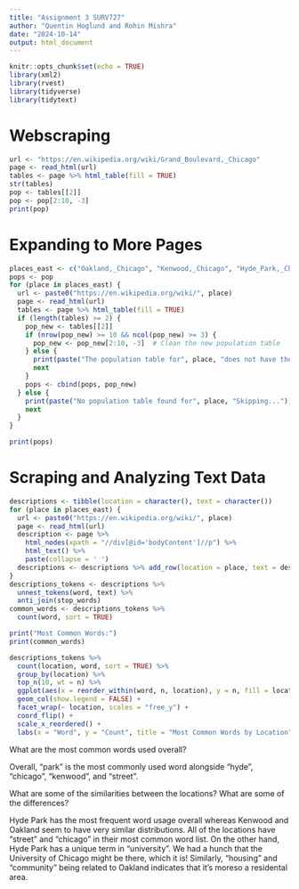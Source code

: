 ---
title: "Assignment 3 SURV727"
author: "Quentin Hoglund and Rohin Mishra"
date: "2024-10-14"
output: html_document
---

```{r setup, include=FALSE}
knitr::opts_chunk$set(echo = TRUE)
library(xml2)
library(rvest)
library(tidyverse)
library(tidytext)
```

# Webscraping
```{r}
url <- "https://en.wikipedia.org/wiki/Grand_Boulevard,_Chicago"
page <- read_html(url)
tables <- page %>% html_table(fill = TRUE)
str(tables)
pop <- tables[[2]]
pop <- pop[2:10, -3]  
print(pop)
```

# Expanding to More Pages
```{r}
places_east <- c("Oakland,_Chicago", "Kenwood,_Chicago", "Hyde_Park,_Chicago")
pops <- pop 
for (place in places_east) {
  url <- paste0("https://en.wikipedia.org/wiki/", place)
  page <- read_html(url)
  tables <- page %>% html_table(fill = TRUE)
  if (length(tables) >= 2) {
    pop_new <- tables[[2]]
    if (nrow(pop_new) >= 10 && ncol(pop_new) >= 3) {
      pop_new <- pop_new[2:10, -3]  # Clean the new population table
    } else {
      print(paste("The population table for", place, "does not have the expected structure. Skipping..."))
      next
    }
    pops <- cbind(pops, pop_new)
  } else {
    print(paste("No population table found for", place, "Skipping..."))
    next
  }
}

print(pops)
```

# Scraping and Analyzing Text Data
```{r}
descriptions <- tibble(location = character(), text = character())
for (place in places_east) {
  url <- paste0("https://en.wikipedia.org/wiki/", place)
  page <- read_html(url)
  description <- page %>% 
    html_nodes(xpath = "//div[@id='bodyContent']//p") %>% 
    html_text() %>% 
    paste(collapse = ' ')
  descriptions <- descriptions %>% add_row(location = place, text = description)
}
descriptions_tokens <- descriptions %>%
  unnest_tokens(word, text) %>%
  anti_join(stop_words)
common_words <- descriptions_tokens %>%
  count(word, sort = TRUE)

print("Most Common Words:")
print(common_words)

descriptions_tokens %>%
  count(location, word, sort = TRUE) %>%
  group_by(location) %>%
  top_n(10, wt = n) %>%
  ggplot(aes(x = reorder_within(word, n, location), y = n, fill = location)) +
  geom_col(show.legend = FALSE) +
  facet_wrap(~ location, scales = "free_y") +
  coord_flip() +
  scale_x_reordered() +
  labs(x = "Word", y = "Count", title = "Most Common Words by Location")
```

What are the most common words used overall?

Overall, "park" is the most commonly used word alongside "hyde", "chicago", "kenwood", and "street".

What are some of the similarities between the locations? What are some of the differences?

Hyde Park has the most frequent word usage overall whereas Kenwood and Oakland seem to have very similar distributions. All of the locations have "street" and "chicago" in their most common word list. On the other hand, Hyde Park has a unique term in "university". We had a hunch that the University of Chicago might be there, which it is! Similarly, "housing" and "community" being related to Oakland indicates that it's moreso a residental area.


